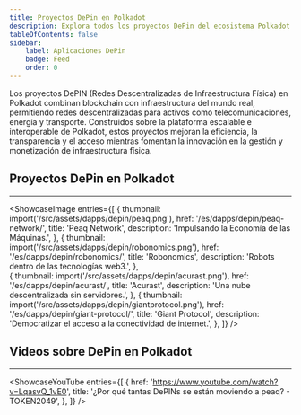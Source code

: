 ```yaml
---
title: Proyectos DePin en Polkadot 
description: Explora todos los proyectos DePin del ecosistema Polkadot.
tableOfContents: false
sidebar: 
    label: Aplicaciones DePin
    badge: Feed
    order: 0
---
```




Los proyectos DePIN (Redes Descentralizadas de Infraestructura Física) en Polkadot combinan blockchain con infraestructura del mundo real, permitiendo redes descentralizadas para activos como telecomunicaciones, energía y transporte. Construidos sobre la plataforma escalable e interoperable de Polkadot, estos proyectos mejoran la eficiencia, la transparencia y el acceso mientras fomentan la innovación en la gestión y monetización de infraestructura física.

## Proyectos DePin en Polkadot
----------------
<ShowcaseImage
  entries={[
        {
      thumbnail: import('/src/assets/dapps/depin/peaq.png'),
      href: '/es/dapps/depin/peaq-network/',
      title: 'Peaq Network',
      description: 'Impulsando la Economía de las Máquinas.',
    },
                     {
      thumbnail: import('/src/assets/dapps/depin/robonomics.png'),
      href: '/es/dapps/depin/robonomics/',
      title: 'Robonomics',
      description: 'Robots dentro de las tecnologías web3.',
      },  
    {
      thumbnail: import('/src/assets/dapps/depin/acurast.png'),
      href: '/es/dapps/depin/acurast/',
      title: 'Acurast',
      description: 'Una nube descentralizada sin servidores.',
      },
              {
      thumbnail: import('/src/assets/dapps/depin/giantprotocol.png'),
      href: '/es/dapps/depin/giant-protocol/',
      title: 'Giant Protocol',
      description: 'Democratizar el acceso a la conectividad de internet.',
    },
  ]}
/>

## Videos sobre DePin en Polkadot
----------------
<ShowcaseYouTube
  entries={[
    {
      href: 'https://www.youtube.com/watch?v=LqasvQ_1vE0',
      title: '¿Por qué tantas DePINs se están moviendo a peaq? - TOKEN2049',
    },
  ]}
/>
